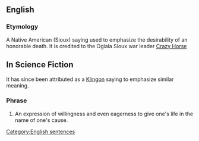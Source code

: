 ==English==
===Etymology===
A Native American (Sioux) saying used to emphasize the desirability of an honorable death. It is credited to the Oglala Sioux war leader [[Crazy Horse]]




==In Science Fiction==
It has since been attributed as a [[Klingon]] saying to emphasize similar meaning.

===Phrase===
{{infl|en|phrase|head=[[today]] [[is]] [[a]] [[good]] [[day]] [[to]] [[die]]}}
#An expression of willingness and even eagerness to give one's life in the name of one's cause.

[[Category:English sentences]]